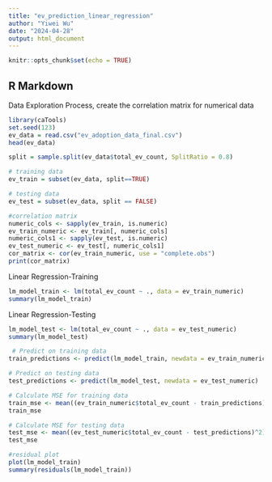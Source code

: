 ```yaml
---
title: "ev_prediction_linear_regression"
author: "Yiwei Wu"
date: "2024-04-28"
output: html_document
---
```


```r
knitr::opts_chunk$set(echo = TRUE)
```

## R Markdown
Data Exploration Process, create the correlation matrix for numerical data
```r
library(caTools)
set.seed(123)
ev_data = read.csv("ev_adoption_data_final.csv")
head(ev_data)

split = sample.split(ev_data$total_ev_count, SplitRatio = 0.8)

# training data
ev_train = subset(ev_data, split==TRUE)

# testing data
ev_test = subset(ev_data, split == FALSE)

#correlation matrix
numeric_cols <- sapply(ev_train, is.numeric)
ev_train_numeric <- ev_train[, numeric_cols]
numeric_cols1 <- sapply(ev_test, is.numeric)
ev_test_numeric <- ev_test[, numeric_cols1]
cor_matrix <- cor(ev_train_numeric, use = "complete.obs")
print(cor_matrix)

```


Linear Regression-Training
```r
lm_model_train <- lm(total_ev_count ~ ., data = ev_train_numeric)
summary(lm_model_train)


```

Linear Regression-Testing
```r
lm_model_test <- lm(total_ev_count ~ ., data = ev_test_numeric)
summary(lm_model_test)


```


```r

 # Predict on training data
train_predictions <- predict(lm_model_train, newdata = ev_train_numeric)

# Predict on testing data
test_predictions <- predict(lm_model_test, newdata = ev_test_numeric)

# Calculate MSE for training data
train_mse <- mean((ev_train_numeric$total_ev_count - train_predictions)^2)
train_mse

# Calculate MSE for testing data
test_mse <- mean((ev_test_numeric$total_ev_count - test_predictions)^2)
test_mse 

```


```r
#residual plot
plot(lm_model_train)
summary(residuals(lm_model_train))
```